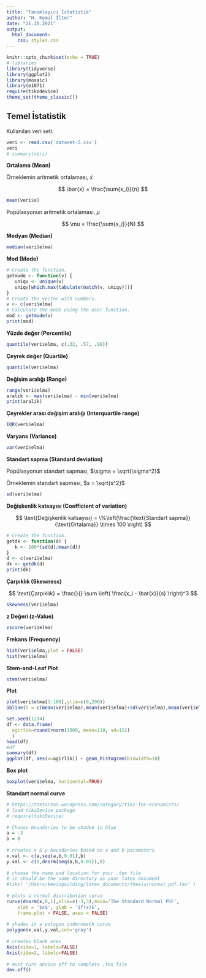 ```yaml
---
title: "Tanımlayıcı İstatistik"
author: "H. Kemal İlter"
date: "21.10.2021"
output: 
  html_document:
    css: styles.css
---
```


```r
knitr::opts_chunk$set(echo = TRUE)
# libraries
library(tidyverse)
library(ggplot2)
library(mosaic)
library(e1071)
require(tikzdevice)
theme_set(theme_classic())
```

## Temel İstatistik

Kullanılan veri seti: 
```r
veri <- read.csv('dataset-5.csv')
veri
# summary(veri)
```


**Ortalama (Mean)**

Örneklemin aritmetik ortalaması, $\bar{x}$


$$
\bar{x} = \frac{\sum{x_i}}{n}
$$

```r
mean(veri$x)
```

Popülasyonun aritmetik ortalaması, $\mu$

$$
\mu = \frac{\sum{x_i}}{N}
$$

**Medyan (Median)**

```r
median(veri$elma)
```

**Mod (Mode)**
```r
# Create the function.
getmode <- function(v) {
   uniqv <- unique(v)
   uniqv[which.max(tabulate(match(v, uniqv)))]
}
# Create the vector with numbers.
v <- c(veri$elma)
# Calculate the mode using the user function.
mod <- getmode(v)
print(mod)
```

**Yüzde değer (Percentile)**

```r
quantile(veri$elma, c(.32, .57, .98))
```

**Çeyrek değer (Quartile)**

```r
quantile(veri$elma)
```

**Değişim aralığı (Range)**

```r
range(veri$elma)
aralik <- max(veri$elma) - min(veri$elma)
print(aralik)
```

**Çeyrekler arası değişim aralığı (Interquartile range)**

```r
IQR(veri$elma)
```
**Varyans (Variance)**

```r
var(veri$elma)
```

**Standart sapma (Standard deviation)**

Popülasyonun standart sapması, $\sigma = \sqrt{\sigma^2}$

Örneklemin  standart sapması, $s = \sqrt{s^2}$

```r
sd(veri$elma)
```

**Değişkenlik katsayısı (Coefficient of variation)**

$$
\text{Değişkenlik katsayısı} = \%\left(\frac{\text{Standart sapma}}{\text{Ortalama}} \times 100 \right)
$$

```r
# Create the function.
getdk <- function(d) {
   k <- 100*(sd(d)/mean(d))
}
d <- c(veri$elma)
dk <- getdk(d)
print(dk)
```

**Çarpıklık (Skewness)**

$$
\text{Çarpıklık} = \frac{}{} \sum \left( \frac{x_i - \bar{x}}{s} \right)^3
$$

```r
skewness(veri$elma)
```

**z Değeri (z-Value)**

```r
zscore(veri$elma)
```

**Frekans (Frequency)**

```r
hist(veri$elma,plot = FALSE)
hist(veri$elma)
```

**Stem-and-Leaf Plot**

```r
stem(veri$elma)
```

**Plot**

```r
plot(veri$elma[1:100],ylim=c(0,200))
abline(h = c(mean(veri$elma),mean(veri$elma)+sd(veri$elma),mean(veri$elma)-sd(veri$elma),mean(veri$elma)+2*sd(veri$elma),mean(veri$elma)-2*sd(veri$elma)), col = c("red", "blue", "blue", "green", "green"))
```

```r
set.seed(1234)
df <- data.frame(
  agirlik=round(rnorm(1000, mean=110, sd=15))
  )
head(df)
#df
summary(df)
ggplot(df, aes(x=agirlik)) + geom_histogram(binwidth=10)
```

**Box plot**

```r
boxplot(veri$elma, horizontal=TRUE)
```

**Standart normal curve**

```r
# https://thetarzan.wordpress.com/category/tikz-for-economists/
# load tikzDevice package
# require(tikzDevice)
 
# Choose boundaries to be shaded in blue
a = -3
b = 0
 
# creates x & y boundaries based on a and b parameters
x.val <- c(a,seq(a,b,0.01),b) 
y.val <- c(0,dnorm(seq(a,b,0.01)),0)
 
# choose the name and location for your .tex file
# it should be the same directory as your latex document
#tikz( '/Users/kevingoulding/latex_documents/thesis/normal_pdf.tex' )
 
# plots a normal distribution curve
curve(dnorm(x,0,1),xlim=c(-3,3),main='The Standard Normal PDF',
    xlab = '$x$', ylab = '$f(x)$',
    frame.plot = FALSE, axes = FALSE)
 
# shades in a polygon underneath curve
polygon(x.val,y.val,col='gray')
 
# creates blank axes
Axis(side=1, labels=FALSE)
Axis(side=2, labels=FALSE)
 
# must turn device off to complete .tex file
dev.off()
```















